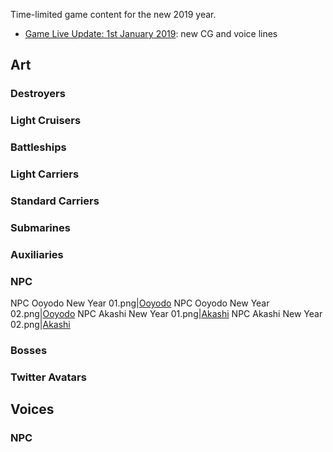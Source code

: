 Time-limited game content for the new 2019 year.
*[[Thread:698981|Game Live Update: 1st January 2019]]: new CG and voice lines

==Art==
{{SeasonalTOC|art=x|text=Ship girls, NPC and Bosses|Akigumo|Yuudachi|Ushio|Nenohi|Makigumo|Yamakaze|Yuugumo|Ooyodo|Fusou|Yamashiro|Iowa|Richelieu|Warspite|Yamato|Zuihou|Houshou|Taigei|Akitsushima|Mizuho|Amagi|I-401|Katori|Akashi|Tsushima|Akashi NPC|Ooyodo NPC|Northern Princess}}
===Destroyers===
{{SeasonalGallery|Makigumo/New Year|Nenohi/New Year|Ushio/New Year|Ushio/Kai Ni New Year|Yamakaze/New Year|Yuudachi/Kai Ni New Year|Yuugumo/New Year}}
===={{new}}====
{{SeasonalGallery|Arashio/New Year}}
===={{updated}}====
{{SeasonalGallery|Akigumo/Ending Celebration 2018}}
===Light Cruisers===
{{SeasonalGallery|Ooyodo/New Year|Ooyodo/Kai New Year}}
===Battleships===
{{SeasonalGallery|Fusou/New Year|Iowa/New Year|Richelieu/New Year|Warspite/New Year|Yamashiro/New Year|Yamato/New Year}}
===Light Carriers===
{{SeasonalGallery|Houshou/New Year|Zuihou/New Year|Zuihou/Kai New Year}}
===Standard Carriers===
{{SeasonalGallery|Amagi/New Year}}
===={{new}}====
{{SeasonalGallery|Kaga/New Year}}
===Submarines===
{{SeasonalGallery|I-401/New Year}}
===Auxiliaries===
{{SeasonalGallery|Akashi/New Year|Akashi/Kai New Year|Akitsushima/New Year 2017|Katori/New Year|Mizuho/New Year|Taigei/New Year|Tsushima/New Year}}
===NPC===
<gallery spacing="small" bordercolor="transparent" captionalign="center" hideaddbutton="true">
NPC Ooyodo New Year 01.png|[[NPC|Ooyodo]]
NPC Ooyodo New Year 02.png|[[NPC|Ooyodo]]
NPC Akashi New Year 01.png|[[NPC|Akashi]]
NPC Akashi New Year 02.png|[[NPC|Akashi]]
</gallery>
===Bosses===
{{SeasonalGallery|Northern Princess ‎/New Year 2017}}
===Twitter Avatars===
<gallery spacing="small" bordercolor="transparent" captionalign="center" hideaddbutton="true">
</gallery>

==Voices==
{{SeasonalTOC}}
{{SeasonalQuotes}}

===NPC===
{{SeasonalQuotes|
{{SeasonalQuotesInclude|New Year 2015|NPC}}
}}